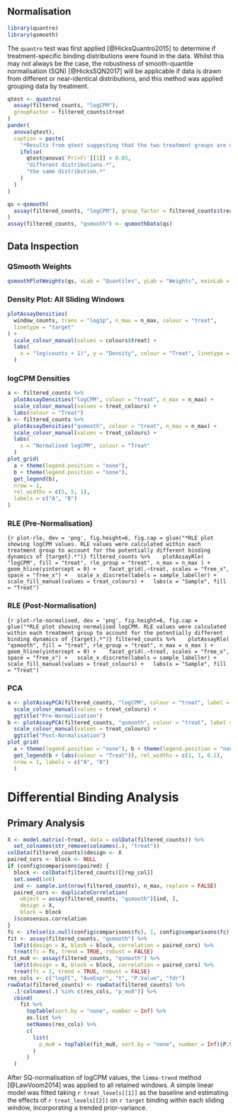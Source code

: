 ## Normalisation

```r
library(quantro)
library(qsmooth)
```


The `quantro` test was first applied [@HicksQuantro2015] to determine if treatment-specific binding distributions were found in the data.
Whilst this may not always be the case, the robustness of smooth-quantile normalisation (SQN) [@HicksSQN2017] will be applicable if data is drawn from different or near-identical distributions, and this method was applied grouping data by treatment.

```r
qtest <- quantro(
  assay(filtered_counts, "logCPM"),
  groupFactor = filtered_counts$treat
)
pander(
  anova(qtest), 
  caption = paste(
    "*Results from qtest suggesting that the two treatment groups are drawn from",
    ifelse(
      qtest@anova$`Pr(>F)`[[1]] < 0.05,
      "different distributions.*",
      "the same distribution.*"
    )
  )
)
```


```r
qs <-qsmooth(
  assay(filtered_counts, "logCPM"), group_factor = filtered_counts$treat
)
assay(filtered_counts, "qsmooth") <- qsmoothData(qs)
```

## Data Inspection {.tabset}

### QSmooth Weights

```r
qsmoothPlotWeights(qs, xLab = "Quantiles", yLab = "Weights", mainLab = "QSmooth Weights")
```


### Density Plot: All Sliding Windows

```r
plotAssayDensities(
  window_counts, trans = "log1p", n_max = n_max, colour = "treat",
  linetype = "target"
) +
  scale_colour_manual(values = colours$treat) + 
  labs(
    x = "log(counts + 1)", y = "Density", colour = "Treat", linetype = "Target"
  )
```

### logCPM Densities

```r
a <- filtered_counts %>% 
  plotAssayDensities("logCPM", colour = "treat", n_max = n_max) +
  scale_colour_manual(values = treat_colours) +
  labs(colour = "Treat")
b <- filtered_counts %>% 
  plotAssayDensities("qsmooth", colour = "treat", n_max = n_max) +
  scale_colour_manual(values = treat_colours) +
  labs(
    x = "Normalised logCPM", colour = "Treat"
  )
plot_grid(
  a + theme(legend.position = "none"), 
  b + theme(legend.position = "none"),
  get_legend(b),
  nrow = 1,
  rel_widths = c(5, 5, 1),
  labels = c("A", "B")
)
```

### RLE (Pre-Normalisation)

```{r plot-rle, dev = 'png', fig.height=6, fig.cap = glue("*RLE plot showing logCPM values. RLE values were calculated within each treatment group to account for the potentially different binding dynamics of {target}.*")}
filtered_counts %>% 
  plotAssayRle(
  "logCPM", fill = "treat", rle_group = "treat", n_max = n_max
) +
  geom_hline(yintercept = 0) + 
  facet_grid(.~treat, scales = "free_x", space = "free_x") +
  scale_x_discrete(labels = sample_labeller) +
  scale_fill_manual(values = treat_colours) +
  labs(x = "Sample", fill = "Treat")
```


### RLE (Post-Normalisation)

```{r plot-rle-normalised, dev = 'png', fig.height=6, fig.cap = glue("*RLE plot showing normalised logCPM. RLE values were calculated within each treatment group to account for the potentially different binding dynamics of {target}.*")}
filtered_counts %>% 
  plotAssayRle(
  "qsmooth", fill = "treat", rle_group = "treat", n_max = n_max
) +
  geom_hline(yintercept = 0) + 
  facet_grid(.~treat, scales = "free_x", space = "free_x") +
  scale_x_discrete(labels = sample_labeller) +
  scale_fill_manual(values = treat_colours) +
  labs(x = "Sample", fill = "Treat")
```


### PCA

```r
a <- plotAssayPCA(filtered_counts, "logCPM", colour = "treat", label = "label") +
  scale_colour_manual(values = treat_colours) +
  ggtitle("Pre-Normalisation")
b <- plotAssayPCA(filtered_counts, "qsmooth", colour = "treat", label = "label") +
  scale_colour_manual(values = treat_colours) +
  ggtitle("Post-Normalisation")
plot_grid(
  a + theme(legend.position = "none"), b + theme(legend.position = "none"), 
  get_legend(b + labs(colour = "Treat")), rel_widths = c(1, 1, 0.2), 
  nrow = 1, labels = c("A", "B")
  )
```


# Differential Binding Analysis

## Primary Analysis {.tabset}

```r
X <- model.matrix(~treat, data = colData(filtered_counts)) %>%
  set_colnames(str_remove(colnames(.), "treat"))
colData(filtered_counts)$design <- X
paired_cors <- block <- NULL
if (config$comparisons$paired) {
  block <- colData(filtered_counts)[[rep_col]]
  set.seed(1e6)
  ind <- sample.int(nrow(filtered_counts), n_max, replace = FALSE)
  paired_cors <- duplicateCorrelation(
    object = assay(filtered_counts, "qsmooth")[ind, ],
    design = X,
    block = block
  )$consensus.correlation
}
fc <- ifelse(is.null(config$comparisons$fc), 1, config$comparisons$fc)
fit <- assay(filtered_counts, "qsmooth") %>%
  lmFit(design = X, block = block, correlation = paired_cors) %>% 
  treat(fc = fc, trend = TRUE, robust = FALSE)
fit_mu0 <- assay(filtered_counts, "qsmooth") %>%
  lmFit(design = X, block = block, correlation = paired_cors) %>% 
  treat(fc = 1, trend = TRUE, robust = FALSE)
res_cols <- c("logFC", "AveExpr", "t", "P.Value", "fdr")
rowData(filtered_counts) <- rowData(filtered_counts) %>% 
  .[!colnames(.) %in% c(res_cols, "p_mu0")] %>% 
  cbind(
    fit %>% 
      topTable(sort.by = "none", number = Inf) %>% 
      as.list %>% 
      setNames(res_cols) %>% 
      c(
        list(
          p_mu0 = topTable(fit_mu0, sort.by = "none", number = Inf)$P.Value
        )
      )
  ) 
```


After SQ-normalisation of logCPM values, the `limma-trend` method [@LawVoom2014] was applied to all retained windows.
A simple linear model was fitted taking `r treat_levels[[1]]` as the baseline and estimating the effects of `r treat_levels[[2]]` on `r target` binding within each sliding window, incorporating a trended prior-variance.
